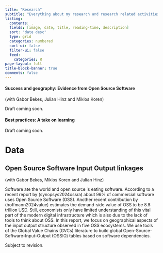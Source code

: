 ```yaml
---
title: "Research"
subtitle: "Everything about my research and research related activities."
listing:
  contents: .
  fields: [image, date, title, reading-time, description]
  sort: "date desc"
  type: grid
  categories: numbered
  sort-ui: false
  filter-ui: false
  feed: 
    categories: R
page-layout: full
title-block-banner: true
comments: false
---
```


#### Success and geography: Evidence from Open Source Software

(with Gabor Bekes, Julian Hinz and Miklos Koren)

Draft coming soon.

#### Best practices: A take on learning

Draft coming soon.

# Data

## Open Source Software Input Output linkages

(with Gabor Bekes, Miklos Koren and Julian Hinz)

Software ate the world and open source is eating software. According to a recent report by (synopsys2024ossra) about $96\%$ of commercial software uses Open Source Software (OSS). Another recent contribution by (hoffmann2024value) estimates the demand-side value of OSS to be $8.8$ trillion USD. Still, economists only have limited understanding of this vital part of the modern digital infrastructure which is also due to the lack of tools to think about OSS. In this report, we focus on geographical aspects of the input output structure observed in five OSS ecosystems. We use tools of the Global Value Chains (GVCs) literature to build global Open-Source-Software-Input-Output (OSSIO) tables based on software dependencies.

Subject to revision.
